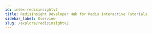 ```yaml
---
id: index-redisinsightv2
title: RedisInsight Developer Hub for Redis Interactive Tutorials
sidebar_label: Overview
slug: /explore/redisinsightv2
---
```






<div class="row">

 <div class="col">
     <RedisCard
        title="New to RedisInsight"
        imgPath="redisinsight.png"
        description="Getting started with RedisInsight v2.0"
        preview="redisinsight.png"
        page="/explore/redisinsightv2/getting-started"
        />
  </div>

 <div class="col">
     <RedisCard
        title="RedisInsight Browser Visualization Tutorial"
        imgPath="redisinsight.png"
        description="Visualize Redis database keys using the RedisInsight Browser Tool"
        preview="redisinsight.png"
        page="/explore/redisinsightv2/browser"
        />
 </div>

 <div class="col">
     <RedisCard
        title="How To Use The RedisInsight Profiler Tool"
        description="Analyze Your Redis Commands Using The Monitor Command"
        page="/explore/redisinsightv2/profiler"
        />
 </div>
</div>
<div class="row">

  <div class="col">
     <RedisCard
        title="How To Use The RediSearch Plugin in RedisInsight v2.0"
        description="Perform Database Search and Analytics using the RediSearch Plugin in RedisInsight v2.0"
        page="/explore/redisinsightv2/redisearch"
        />
 </div>


</div>




